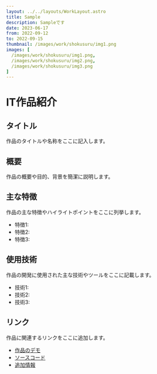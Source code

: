```yaml
---
layout: ../../layouts/WorkLayout.astro
title: Sample
description: Sampleです
date: 2023-06-17
from: 2022-09-12
to: 2022-09-15
thumbnail: /images/work/shokusuru/img1.png
images: [
  /images/work/shokusuru/img1.png,
  /images/work/shokusuru/img2.png,
  /images/work/shokusuru/img3.png
]
---
```


# IT作品紹介

## タイトル

作品のタイトルや名称をここに記入します。

## 概要

作品の概要や目的、背景を簡潔に説明します。

## 主な特徴

作品の主な特徴やハイライトポイントをここに列挙します。

- 特徴1: 
- 特徴2: 
- 特徴3: 

## 使用技術

作品の開発に使用された主な技術やツールをここに記載します。

- 技術1:
- 技術2:
- 技術3:

## リンク

作品に関連するリンクをここに追加します。

- [作品のデモ](デモのURL)
- [ソースコード](ソースコードのURL)
- [追加情報](追加情報のURL)
